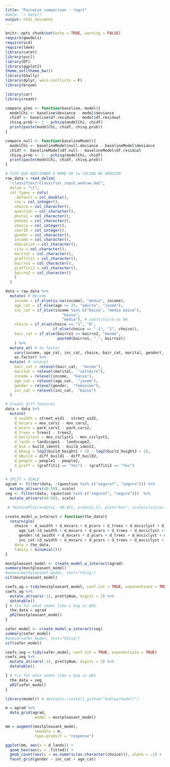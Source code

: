 ```yaml
---
title: "Pairwise comparison - logit"
#date: `r date()`
output: html_document
---
```


```r
knitr::opts_chunk$set(echo = TRUE, warning = FALSE)
require(gmodels)
require(vcd)
require(lme4)
library(caret)
library(pscl)
library(DT)
library(ggplot2)
theme_set(theme_bw())
library(GGally)
library(dplyr, warn.conflicts = F)
library(broom)

library(car)
library(readr)
```

```r
compare_glms <- function(baseline, model){
  modelChi <- baseline$deviance - model$deviance
  chidf <- baseline$df.residual - model$df.residual
  chisq.prob <- 1 - pchisq(modelChi, chidf)
  print(paste(modelChi, chidf, chisq.prob))
}

compare_null <- function(baselineModel){
  modelChi <- baselineModel$null.deviance - baselineModel$deviance
  chidf <- baselineModel$df.null - baselineModel$df.residual
  chisq.prob <- 1 - pchisq(modelChi, chidf)
  print(paste(modelChi, chidf, chisq.prob))
}
```


```r
# TIVE QUE ADICIONAR O NOME DA 1a COLUNA NO ARQUIVO
raw_data = read_delim(
  "classifier//classifier_input_wodraw.dat",
  delim = "\t",
  col_types = cols(
    .default = col_double(),
    row = col_integer(),
    choice = col_character(),
    question = col_character(),
    photo1 = col_character(),
    photo2 = col_character(),
    choice = col_integer(),
    userID = col_integer(),
    gender = col_character(),
    income = col_character(),
    education = col_character(),
    city = col_character(),
    marital = col_character(),
    graffiti1 = col_character(),
    bairro1 = col_character(),
    graffiti2 = col_character(),
    bairro2 = col_character()
    )
  )

```

```r
data = raw_data %>% 
  mutate( # Recode
    income = if_else(is.na(income), "media", income),
    age_cat = if_else(age >= 25, "adulto", "jovem"),
    inc_cat = if_else(income %in% c("baixa", "media baixa"),
                         "baixa", 
                         "media"), # substituirá os NA
    choice = if_else(choice == "1", "0", 
                     if_else(choice == "-1", "1", choice)), 
    bair_cat = if_else(bairro1 == bairro2, "mesmo", 
                       paste0(bairro1, "_", bairro2))    
    ) %>% 
  mutate_at( # to factor
    vars(income, age_cat, inc_cat, choice, bair_cat, marital, gender),
    as.factor) %>% 
  mutate( # relevel
    bair_cat = relevel(bair_cat,  "mesmo"),
    marital = relevel(marital,  "solteiro"),
    income = relevel(income,  "baixa"),
    age_cat = relevel(age_cat,  "jovem"),
    gender = relevel(gender,  "feminino"),
    inc_cat = relevel(inc_cat,  "baixa")
  ) 

# Create diff features
data = data %>%
  mutate(
    d_swidth = street_wid1 - street_wid2,
    d_mvcars = mov_cars1 - mov_cars2,
    d_pcars = park_cars1 - park_cars2,
    d_trees = trees1 - trees2,
    d_mvciclyst = mov_ciclyst1 - mov_ciclyst2,
    d_lands = landscape1 - landscape2,
    d_bid = build_ident1 - build_ident2,
    d_bheig = log2(build_height1 + 1) - log2(build_height2 + 1),
    d_dbuild = diff_build1 - diff_build2,
    d_people = people1 - people2,
    d_graff = (graffiti1 == "Yes") - (graffiti2 == "Yes")
  )

# SPLIT + SCALE
agrad <- filter(data, !(question %in% c("seguro?", "seguro"))) %>% 
  mutate_at(vars(40:50), scale)
seg <- filter(data, (question %in% c("seguro?", "seguro")))  %>% 
  mutate_at(vars(40:50), scale)
```

```r
 # featurePlot(x=data[, 40:45], y=data[,5], plot="box", scales=list(x=list(relation="free"), y=list(relation="free")), auto.key=list(columns=2))
```

```r
create_model_w_interact = function(the_data){
  return(glm(
    choice ~ d_swidth + d_mvcars + d_pcars + d_trees + d_mvciclyst + d_lands + d_bid + d_bheig + d_dbuild + d_people + d_graff + bair_cat + 
      age_cat:(d_swidth + d_mvcars + d_pcars + d_trees + d_mvciclyst + d_lands + d_bid + d_bheig + d_dbuild + d_people + d_graff) + 
      gender:(d_swidth + d_mvcars + d_pcars + d_trees + d_mvciclyst + d_lands + d_bid + d_bheig + d_dbuild + d_people + d_graff) + 
      inc_cat:(d_swidth + d_mvcars + d_pcars + d_trees + d_mvciclyst + d_lands + d_bid + d_bheig + d_dbuild + d_people + d_graff),
    data = the_data,
    family = binomial()))
}
```

```r
mostpleasant_model <- create_model_w_interact(agrad)
summary(mostpleasant_model)
#anova(mostpleasant_model, test="Chisq")
vif(mostpleasant_model)

coefs_ag = tidy(mostpleasant_model, conf.int = TRUE, exponentiate = TRUE) 
coefs_ag %>% 
  mutate_at(vars(-1), prettyNum, digits = 3) %>% 
  datatable()
{ # fix for what seems like a bug in pR2
  the_data = agrad
  pR2(mostpleasant_model)
}
```

```r
safer_model <- create_model_w_interact(seg)
summary(safer_model)
#anova(safer_model, test="Chisq")
vif(safer_model)

coefs_seg = tidy(safer_model, conf.int = TRUE, exponentiate = TRUE) 
coefs_seg %>% 
  mutate_at(vars(-1), prettyNum, digits = 3) %>% 
  datatable()

{ # fix for what seems like a bug in pR2
  the_data = seg
  pR2(safer_model)
}
```

```r
library(modelr) # devtools::install_github("hadley/modelr")

m = agrad %>%
  data_grid(agrad, 
            .model = mostpleasant_model)

mm = augment(mostpleasant_model,
             newdata = m,
             type.predict = "response")

ggplot(mm, aes(x = d_lands)) + 
  geom_hex(aes(y = .fitted)) +  
  geom_count(aes(y = as.numeric(as.character(choice))), alpha = .1) + 
  facet_grid(gender ~ inc_cat + age_cat) 

```

